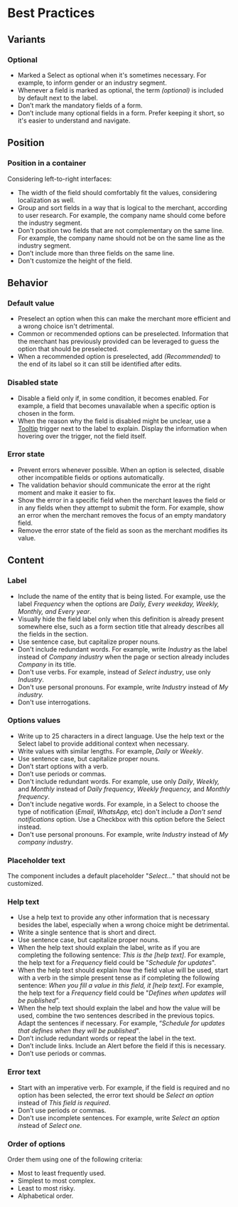 # Best Practices

## Variants

### Optional

- Marked a Select as optional when it's sometimes necessary. For example, to inform gender or an industry segment.
- Whenever a field is marked as optional, the term _(optional)_ is included by default next to the label.
- Don’t mark the mandatory fields of a form.
- Don’t include many optional fields in a form. Prefer keeping it short, so it's easier to understand and navigate.

## Position

### Position in a container

Considering left-to-right interfaces:

- The width of the field should comfortably fit the values, considering localization as well.
- Group and sort fields in a way that is logical to the merchant, according to user research. For example, the company name should come before the industry segment.
- Don't position two fields that are not complementary on the same line. For example, the company name should not be on the same line as the industry segment.
- Don’t include more than three fields on the same line.
- Don't customize the height of the field.

## Behavior

### Default value

- Preselect an option when this can make the merchant more efficient and a wrong choice isn't detrimental.
- Common or recommended options can be preselected. Information that the merchant has previously provided can be leveraged to guess the option that should be preselected.
- When a recommended option is preselected, add _(Recommended)_ to the end of its label so it can still be identified after edits.

### Disabled state

- Disable a field only if, in some condition, it becomes enabled. For example, a field that becomes unavailable when a specific option is chosen in the form.
- When the reason why the field is disabled might be unclear, use a [Tooltip](https://admin-ui.vercel.app/components/tooltip) trigger next to the label to explain. Display the information when hovering over the trigger, not the field itself.

### Error state

- Prevent errors whenever possible. When an option is selected, disable other incompatible fields or options automatically.
- The validation behavior should communicate the error at the right moment and make it easier to fix.
- Show the error in a specific field when the merchant leaves the field or in any fields when they attempt to submit the form. For example, show an error when the merchant removes the focus of an empty mandatory field.
- Remove the error state of the field as soon as the merchant modifies its value.

## Content

### Label

- Include the name of the entity that is being listed. For example, use the label _Frequency_ when the options are _Daily, Every weekday, Weekly, Monthly, and Every year_.
- Visually hide the field label only when this definition is already present somewhere else, such as a form section title that already describes all the fields in the section.
- Use sentence case, but capitalize proper nouns.
- Don't include redundant words. For example, write _Industry_ as the label instead of _Company industry_ when the page or section already includes _Company_ in its title.
- Don't use verbs. For example, instead of _Select industry_, use only _Industry_.
- Don't use personal pronouns. For example, write _Industry_ instead of _My industry._
- Don't use interrogations.

### Options values

- Write up to 25 characters in a direct language. Use the help text or the Select label to provide additional context when necessary.
- Write values with similar lengths. For example, _Daily_ or _Weekly_.
- Use sentence case, but capitalize proper nouns.
- Don’t start options with a verb.
- Don’t use periods or commas.
- Don't include redundant words. For example, use only _Daily_, _Weekly,_ and _Monthly_ instead of _Daily frequency_, _Weekly frequency,_ and _Monthly frequency_.
- Don't include negative words. For example, in a Select to choose the type of notification (_Email_, _WhatsApp,_ etc) don't include a _Don’t send notifications_ option. Use a Checkbox with this option before the Select instead.
- Don't use personal pronouns. For example, write _Industry_ instead of _My company industry_.

### Placeholder text

The component includes a default placeholder "_Select…_" that should not be customized.

### Help text

- Use a help text to provide any other information that is necessary besides the label, especially when a wrong choice might be detrimental.
- Write a single sentence that is short and direct.
- Use sentence case, but capitalize proper nouns.
- When the help text should explain the label, write as if you are completing the following sentence: _This is the [help text]_. For example, the help text for a _Frequency_ field could be "_Schedule for updates_".
- When the help text should explain how the field value will be used, start with a verb in the simple present tense as if completing the following sentence: _When you fill a value in this field, it [help text]_. For example, the help text for a _Frequency_ field could be "_Defines when updates will be published_”.
- When the help text should explain the label and how the value will be used, combine the two sentences described in the previous topics. Adapt the sentences if necessary. For example, “_Schedule for updates that defines when they will be published_".
- Don’t include redundant words or repeat the label in the text.
- Don’t include links. Include an Alert before the field if this is necessary.
- Don’t use periods or commas.

### Error text

- Start with an imperative verb. For example, if the field is required and no option has been selected, the error text should be _Select an option_ instead of _This field is required_.
- Don’t use periods or commas.
- Don't use incomplete sentences. For example, write *Select an option i*nstead of _Select one_.

### Order of options

Order them using one of the following criteria:

- Most to least frequently used.
- Simplest to most complex.
- Least to most risky.
- Alphabetical order.
